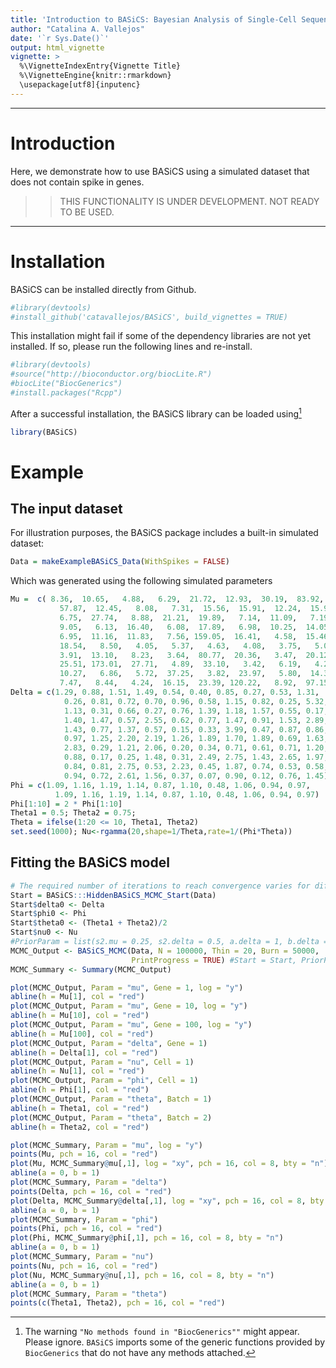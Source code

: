 ```yaml
---
title: 'Introduction to BASiCS: Bayesian Analysis of Single-Cell Sequencing data (no spike case)'
author: "Catalina A. Vallejos"
date: '`r Sys.Date()`'
output: html_vignette
vignette: >
  %\VignetteIndexEntry{Vignette Title} 
  %\VignetteEngine{knitr::rmarkdown} 
  \usepackage[utf8]{inputenc}
---
```


***

# Introduction 

Here, we demonstrate how to use BASiCS using a simulated dataset that does not contain spike in genes. 

>> THIS FUNCTIONALITY IS UNDER DEVELOPMENT. NOT READY TO BE USED.

***

# Installation

BASiCS can be installed directly from Github. 

```r
#library(devtools)
#install_github('catavallejos/BASiCS', build_vignettes = TRUE)
```

This installation might fail if some of the dependency libraries are not yet installed. If so, please run the following lines and re-install. 

```r
#library(devtools)
#source("http://bioconductor.org/biocLite.R")
#biocLite("BiocGenerics")
#install.packages("Rcpp")
```

After a successful installation, the BASiCS library can be loaded using[^footnoteInstall] 

```r
library(BASiCS)
```

[^footnoteInstall]: The warning `"No methods found in "BiocGenerics""` might appear. Please ignore. `BASiCS` imports some of the generic functions provided by `BiocGenerics` that do not have any methods attached.

# Example

##  The input dataset

For illustration purposes, the BASiCS package includes a built-in simulated dataset:

```r
Data = makeExampleBASiCS_Data(WithSpikes = FALSE)
```

Which was generated using the following simulated parameters

```r
Mu =  c( 8.36,  10.65,   4.88,   6.29,  21.72,  12.93,  30.19,  83.92,   3.89,   6.34,
           57.87,  12.45,   8.08,   7.31,  15.56,  15.91,  12.24,  15.96,  19.14,   4.20,
           6.75,  27.74,   8.88,  21.21,  19.89,   7.14,  11.09,   7.19,  20.64,  73.90,
           9.05,   6.13,  16.40,   6.08,  17.89,   6.98,  10.25,  14.05,   8.14,   5.67,
           6.95,  11.16,  11.83,   7.56, 159.05,  16.41,   4.58,  15.46,  10.96,  25.05,
           18.54,   8.50,   4.05,   5.37,   4.63,   4.08,   3.75,   5.02,  27.74,  10.28,
           3.91,  13.10,   8.23,   3.64,  80.77,  20.36,   3.47,  20.12,  13.29,   7.92,
           25.51, 173.01,  27.71,   4.89,  33.10,   3.42,   6.19,   4.29,   5.19,   8.36,
           10.27,   6.86,   5.72,  37.25,   3.82,  23.97,   5.80,  14.30,  29.07,   5.30,
           7.47,   8.44,   4.24,  16.15,  23.39, 120.22,   8.92,  97.15,   9.75,  10.07)
Delta = c(1.29, 0.88, 1.51, 1.49, 0.54, 0.40, 0.85, 0.27, 0.53, 1.31,
            0.26, 0.81, 0.72, 0.70, 0.96, 0.58, 1.15, 0.82, 0.25, 5.32,
            1.13, 0.31, 0.66, 0.27, 0.76, 1.39, 1.18, 1.57, 0.55, 0.17,
            1.40, 1.47, 0.57, 2.55, 0.62, 0.77, 1.47, 0.91, 1.53, 2.89,
            1.43, 0.77, 1.37, 0.57, 0.15, 0.33, 3.99, 0.47, 0.87, 0.86,
            0.97, 1.25, 2.20, 2.19, 1.26, 1.89, 1.70, 1.89, 0.69, 1.63,
            2.83, 0.29, 1.21, 2.06, 0.20, 0.34, 0.71, 0.61, 0.71, 1.20,
            0.88, 0.17, 0.25, 1.48, 0.31, 2.49, 2.75, 1.43, 2.65, 1.97,
            0.84, 0.81, 2.75, 0.53, 2.23, 0.45, 1.87, 0.74, 0.53, 0.58,
            0.94, 0.72, 2.61, 1.56, 0.37, 0.07, 0.90, 0.12, 0.76, 1.45)
Phi = c(1.09, 1.16, 1.19, 1.14, 0.87, 1.10, 0.48, 1.06, 0.94, 0.97,
          1.09, 1.16, 1.19, 1.14, 0.87, 1.10, 0.48, 1.06, 0.94, 0.97)
Phi[1:10] = 2 * Phi[1:10]
Theta1 = 0.5; Theta2 = 0.75;
Theta = ifelse(1:20 <= 10, Theta1, Theta2)
set.seed(1000); Nu<-rgamma(20,shape=1/Theta,rate=1/(Phi*Theta))
```

## Fitting the BASiCS model

```r
# The required number of iterations to reach convergence varies for different datasets
Start = BASiCS:::HiddenBASiCS_MCMC_Start(Data)
Start$delta0 <- Delta
Start$phi0 <- Phi
Start$theta0 <- (Theta1 + Theta2)/2
Start$nu0 <- Nu
#PriorParam = list(s2.mu = 0.25, s2.delta = 0.5, a.delta = 1, b.delta = 1, p.phi = rep(1, times = 20), a.phi = 1, b.phi = 1, a.s = 1, b.s = 1, a.theta = 1, b.theta = 1)
MCMC_Output <- BASiCS_MCMC(Data, N = 100000, Thin = 20, Burn = 50000, 
                           PrintProgress = TRUE) #Start = Start, PriorParam = PriorParam
MCMC_Summary <- Summary(MCMC_Output)
```


```r
plot(MCMC_Output, Param = "mu", Gene = 1, log = "y")
abline(h = Mu[1], col = "red")
plot(MCMC_Output, Param = "mu", Gene = 10, log = "y")
abline(h = Mu[10], col = "red")
plot(MCMC_Output, Param = "mu", Gene = 100, log = "y")
abline(h = Mu[100], col = "red")
plot(MCMC_Output, Param = "delta", Gene = 1)
abline(h = Delta[1], col = "red")
plot(MCMC_Output, Param = "nu", Cell = 1)
abline(h = Nu[1], col = "red")
plot(MCMC_Output, Param = "phi", Cell = 1)
abline(h = Phi[1], col = "red")
plot(MCMC_Output, Param = "theta", Batch = 1) 
abline(h = Theta1, col = "red")
plot(MCMC_Output, Param = "theta", Batch = 2) 
abline(h = Theta2, col = "red")
```

```r
plot(MCMC_Summary, Param = "mu", log = "y")
points(Mu, pch = 16, col = "red")
plot(Mu, MCMC_Summary@mu[,1], log = "xy", pch = 16, col = 8, bty = "n")
abline(a = 0, b = 1)
plot(MCMC_Summary, Param = "delta")
points(Delta, pch = 16, col = "red")
plot(Delta, MCMC_Summary@delta[,1], log = "xy", pch = 16, col = 8, bty = "n")
abline(a = 0, b = 1)
plot(MCMC_Summary, Param = "phi")
points(Phi, pch = 16, col = "red")
plot(Phi, MCMC_Summary@phi[,1], pch = 16, col = 8, bty = "n")
abline(a = 0, b = 1)
plot(MCMC_Summary, Param = "nu")
points(Nu, pch = 16, col = "red")
plot(Nu, MCMC_Summary@nu[,1], pch = 16, col = 8, bty = "n")
abline(a = 0, b = 1)
plot(MCMC_Summary, Param = "theta")
points(c(Theta1, Theta2), pch = 16, col = "red")
```

